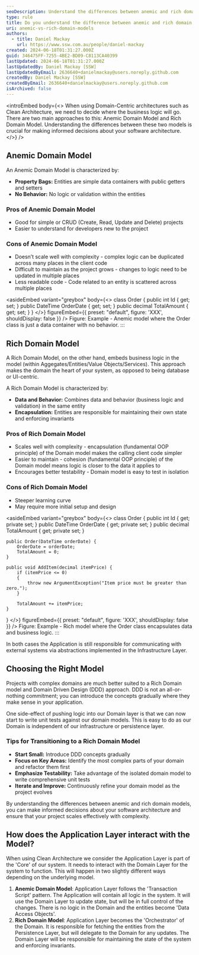 ```yaml
---
seoDescription: Understand the differences between anemic and rich domain models to improve your software architecture
type: rule
title: Do you understand the difference between anemic and rich domain models?
uri: anemic-vs-rich-domain-models
authors:
  - title: Daniel Mackay
    url: https://www.ssw.com.au/people/daniel-mackay
created: 2024-06-18T01:31:27.000Z
guid: 346475FF-7255-4BE2-BD09-C8113CA40399
lastUpdated: 2024-06-18T01:31:27.000Z
lastUpdatedBy: Daniel Mackay [SSW]
lastUpdatedByEmail: 2636640+danielmackay@users.noreply.github.com
createdBy: Daniel Mackay [SSW]
createdByEmail: 2636640+danielmackay@users.noreply.github.com
isArchived: false
---
```


<introEmbed
  body={<>
When using Domain-Centric architectures such as Clean Architecture, we need to decide where the business logic will go. There are two main approaches to this: Anemic Domain Model and Rich Domain Model. Understanding the differences between these two models is crucial for making informed decisions about your software architecture.
  </>}
/>
## Anemic Domain Model

An Anemic Domain Model is characterized by:

* **Property Bags:** Entities are simple data containers with public getters and setters
* **No Behavior:** No logic or validation within the entities

### Pros of Anemic Domain Model

* Good for simple or CRUD (Create, Read, Update and Delete) projects
* Easier to understand for developers new to the project

### Cons of Anemic Domain Model

* Doesn’t scale well with complexity - complex logic can be duplicated across many places in the client code
* Difficult to maintain as the project grows - changes to logic need to be updated in multiple places
* Less readable code - Code related to an entity is scattered across multiple places

<asideEmbed
  variant="greybox"
  body={<>
    class Order {
    public int Id { get; set; }
    public DateTime OrderDate { get; set; }
    public decimal TotalAmount { get; set; }
}
  </>}
  figureEmbed={{
    preset: "default",
    figure: 'XXX',
    shouldDisplay: false
  }}
/>
Figure: Example - Anemic model where the Order class is just a data container with no behavior.
:::

## Rich Domain Model

A Rich Domain Model, on the other hand, embeds business logic in the model (within Aggegates/Entities/Value Objects/Services). This approach makes the domain the heart of your system, as opposed to being database or UI-centric.

A Rich Domain Model is characterized by:

* **Data and Behavior:** Combines data and behavior (business logic and validation) in the same entity
* **Encapsulation:** Entities are responsible for maintaining their own state and enforcing invariants

### Pros of Rich Domain Model

* Scales well with complexity - encapsulation (fundamental OOP principle) of the Domain model makes the calling client code simpler
* Easier to maintain - cohesion (fundamental OOP principle) of the Domain model means logic is closer to the data it applies to
* Encourages better testability - Domain model is easy to test in isolation

### Cons of Rich Domain Model

* Steeper learning curve
* May require more initial setup and design

<asideEmbed
  variant="greybox"
  body={<>
    class Order {
    public int Id { get; private set; }
    public DateTime OrderDate { get; private set; }
    public decimal TotalAmount { get; private set; }

    public Order(DateTime orderDate) {
        OrderDate = orderDate;
        TotalAmount = 0;
    }

    public void AddItem(decimal itemPrice) {
        if (itemPrice <= 0)
        {
            throw new ArgumentException("Item price must be greater than zero.");
        }

        TotalAmount += itemPrice;
    }
}
  </>}
  figureEmbed={{
    preset: "default",
    figure: 'XXX',
    shouldDisplay: false
  }}
/>
Figure: Example - Rich model where the Order class encapsulates data and business logic.
:::

In both cases the Application is still responsible for communicating with external systems via abstractions implemented in the Infrastructure Layer.

## Choosing the Right Model

Projects with complex domains are much better suited to a Rich Domain model and Domain Driven Design (DDD) approach. DDD is not an all-or-nothing commitment; you can introduce the concepts gradually where they make sense in your application.

One side-effect of pushing logic into our Domain layer is that we can now start to write unit tests against our domain models. This is easy to do as our Domain is independent of our infrastructure or persistence layer.

### Tips for Transitioning to a Rich Domain Model

* **Start Small:** Introduce DDD concepts gradually
* **Focus on Key Areas:** Identify the most complex parts of your domain and refactor them first
* **Emphasize Testability:** Take advantage of the isolated domain model to write comprehensive unit tests
* **Iterate and Improve:** Continuously refine your domain model as the project evolves

By understanding the differences between anemic and rich domain models, you can make informed decisions about your software architecture and ensure that your project scales effectively with complexity.

## How does the Application Layer interact with the Model?

When using Clean Architecture we consider the Application Layer is part of the 'Core' of our system.  It needs to interact with the Domain Layer for the system to function.  This will happen in two slightly different ways depending on the underlying model.

1. **Anemic Domain Model**: Application Layer follows the 'Transaction Script' pattern. The Application will contain all logic in the system.  It will use the Domain Layer to update state, but will be in full control of the changes.  There is no logic in the Domain and the entities become 'Data Access Objects'.
2. **Rich Domain Model**:  Application Layer becomes the 'Orchestrator' of the Domain.  It is responsible for fetching the entities from the Persistence Layer, but will delegate to the Domain for any updates.  The Domain Layer will be responsible for maintaining the state of the system and enforcing invariants.
